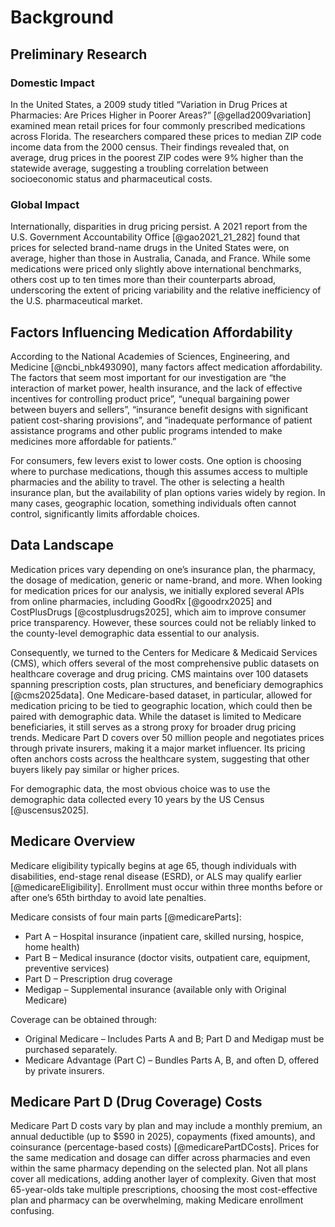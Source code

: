 # Background

## Preliminary Research

### Domestic Impact

In the United States, a 2009 study titled “Variation in Drug Prices at Pharmacies: Are Prices Higher in Poorer Areas?” [@gellad2009variation] examined mean retail prices for four commonly prescribed medications across Florida. The researchers compared these prices to median ZIP code income data from the 2000 census. Their findings revealed that, on average, drug prices in the poorest ZIP codes were 9% higher than the statewide average, suggesting a troubling correlation between socioeconomic status and pharmaceutical costs.

### Global Impact

Internationally, disparities in drug pricing persist. A 2021 report from the U.S. Government Accountability Office [@gao2021_21_282] found that prices for selected brand-name drugs in the United States were, on average, higher than those in Australia, Canada, and France. While some medications were priced only slightly above international benchmarks, others cost up to ten times more than their counterparts abroad, underscoring the extent of pricing variability and the relative inefficiency of the U.S. pharmaceutical market.

## Factors Influencing Medication Affordability

According to the National Academies of Sciences, Engineering, and Medicine [@ncbi_nbk493090], many factors affect medication affordability. The factors that seem most important for our investigation are “the interaction of market power, health insurance, and the lack of effective incentives for controlling product price”, “unequal bargaining power between buyers and sellers”, “insurance benefit designs with significant patient cost-sharing provisions”, and “inadequate performance of patient assistance programs and other public programs intended to make medicines more affordable for patients.” 

For consumers, few levers exist to lower costs. One option is choosing where to purchase medications, though this assumes access to multiple pharmacies and the ability to travel. The other is selecting a health insurance plan, but the availability of plan options varies widely by region. In many cases, geographic location, something individuals often cannot control, significantly limits affordable choices.

## Data Landscape 

Medication prices vary depending on one’s insurance plan, the pharmacy, the dosage of medication, generic or name-brand, and more.  When looking for medication prices for our analysis, we initially explored several APIs from online pharmacies, including GoodRx [@goodrx2025] and CostPlusDrugs [@costplusdrugs2025], which aim to improve consumer price transparency. However, these sources could not be reliably linked to the county-level demographic data essential to our analysis. 

Consequently, we turned to the Centers for Medicare & Medicaid Services (CMS), which offers several of the most comprehensive public datasets on healthcare coverage and drug pricing. CMS maintains over 100 datasets spanning prescription costs, plan structures, and beneficiary demographics [@cms2025data]. One Medicare-based dataset, in particular, allowed for medication pricing to be tied to geographic location, which could then be paired with demographic data. While the dataset is limited to Medicare beneficiaries, it still serves as a strong proxy for broader drug pricing trends. Medicare Part D covers over 50 million people and negotiates prices through private insurers, making it a major market influencer. Its pricing often anchors costs across the healthcare system, suggesting that other buyers likely pay similar or higher prices.

For demographic data, the most obvious choice was to use the demographic data collected every 10 years by the US Census [@uscensus2025].

## Medicare Overview

Medicare eligibility typically begins at age 65, though individuals with disabilities, end-stage renal disease (ESRD), or ALS may qualify earlier [@medicareEligibility]. Enrollment must occur within three months before or after one’s 65th birthday to avoid late penalties.

Medicare consists of four main parts [@medicareParts]:

- Part A – Hospital insurance (inpatient care, skilled nursing, hospice, home health)
- Part B – Medical insurance (doctor visits, outpatient care, equipment, preventive services)
- Part D – Prescription drug coverage
- Medigap – Supplemental insurance (available only with Original Medicare)

Coverage can be obtained through:

- Original Medicare – Includes Parts A and B; Part D and Medigap must be purchased separately.
- Medicare Advantage (Part C) – Bundles Parts A, B, and often D, offered by private insurers.

## Medicare Part D (Drug Coverage) Costs

Medicare Part D costs vary by plan and may include a monthly premium, an annual deductible (up to $590 in 2025), copayments (fixed amounts), and coinsurance (percentage-based costs) [@medicarePartDCosts]. Prices for the same medication and dosage can differ across pharmacies and even within the same pharmacy depending on the selected plan. Not all plans cover all medications, adding another layer of complexity. Given that most 65-year-olds take multiple prescriptions, choosing the most cost-effective plan and pharmacy can be overwhelming, making Medicare enrollment confusing.
